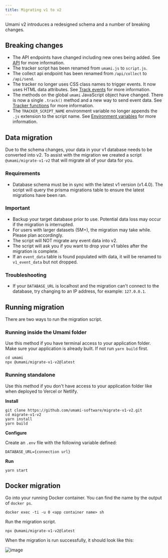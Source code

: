 ```yaml
---
title: Migrating v1 to v2
---
```


Umami v2 introduces a redesigned schema and a number of breaking changes.

## Breaking changes

- The API endpoints have changed including new ones being added. See [API](/docs/api) for more information.
- The tracker script has been renamed from `umami.js` to `script.js`.
- The collect api endpoint has been renamed from `/api/collect` to `/api/send`.
- The tracker no longer uses CSS class names to trigger events. It now uses HTML data attributes. See [Track events](/docs/track-events) for more information.
- The methods on the global `umami` JavaScript object have changed. There is now a single `.track()` method and a new way to send event data.
  See [Tracker functions](/docs/tracker-functions) for more information.
- The `TRACKER_SCRIPT_NAME` environment variable no longer appends the `.js` extension to the script name. See [Environment variables](/docs/environment-variables) for more information.

## Data migration

Due to the schema changes, your data in your v1 database needs to be converted into v2.
To assist with the migration we created a script `@umami/migrate-v1-v2` that will migrate all of your data for you.

### Requirements

- Database schema must be in sync with the latest v1 version (v1.4.0). The script will query the prisma migrations table to ensure the latest migrations have been ran.

### Important

- Backup your target database prior to use. Potential data loss may occur if the migration is interrupted.
- For users with larger datasets (5M+), the migration may take while. Please plan accordingly.
- The script will NOT migrate any event data into v2.
- The script will ask you if you want to drop your v1 tables after the migration is complete.
- If an `event_data` table is found populated with data, it will be renamed to `v1_event_data` but not dropped.

### Troubleshooting

- If your `DATABASE_URL` is localhost and the migration can't connect to the database, try changing to an IP address, for example: `127.0.0.1`.

## Running migration

There are two ways to run the migration script.

### Running inside the Umami folder

Use this method if you have terminal access to your application folder.
Make sure your application is already built. If not run `yarn build` first.

```shell
cd umami
npx @umami/migrate-v1-v2@latest
```

### Running standalone

Use this method if you don't have access to your application folder like when deployed to Vercel or Netlify.

**Install**

```shell
git clone https://github.com/umami-software/migrate-v1-v2.git
cd migrate-v1-v2
yarn install
yarn build
```

**Configure**

Create an `.env` file with the following variable defined:

```
DATABASE_URL={connection url}
```

**Run**

```shell
yarn start
```

## Docker migration

Go into your running Docker container. You can find the name by the output of `docker ps`.

```shell
docker exec -ti -u 0 <app container name> sh
```

Run the migration script.

```shell
npx @umami/migrate-v1-v2@latest
```

When the migration is run successfully, it should look like this:

![image](/images/docs/v2/migrate-v1-v2.png)
